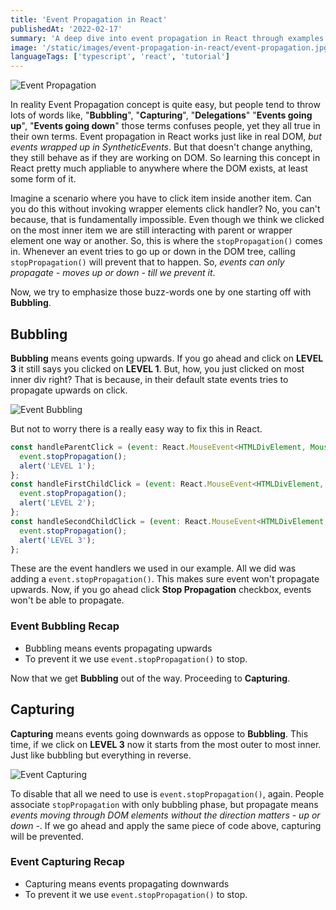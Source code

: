 ```yaml
---
title: 'Event Propagation in React'
publishedAt: '2022-02-17'
summary: 'A deep dive into event propagation in React through examples.'
image: '/static/images/event-propagation-in-react/event-propagation.jpg'
languageTags: ['typescript', 'react', 'tutorial']
---
```


![Event Propagation](/static/images/event-propagation-in-react/event-propagation.jpg)

In reality Event Propagation concept is quite easy, but people tend to throw lots of words like, "**Bubbling**", "**Capturing**", "**Delegations**"
"**Events going up**", "**Events going down**" those terms confuses people, yet they all true in their own terms. Event propagation in React works just like in real DOM, _but events wrapped up in SyntheticEvents_.
But that doesn't change anything, they still behave as if they are working on DOM. So learning this concept in React pretty much appliable to anywhere where the DOM exists, at least
some form of it.

Imagine a scenario where you have to click item inside another item. Can you do this without invoking wrapper elements click handler? No, you can't because, that is fundamentally impossible.
Even though we think we clicked on the most inner item we are still interacting with parent or wrapper element one way or another. So, this is where the `stopPropagation()` comes in.
Whenever an event tries to go up or down in the DOM tree, calling `stopPropagation()` will prevent that to happen. So, _events can only propagate - moves up or down - till we prevent it_.

Now, we try to emphasize those buzz-words one by one starting off with **Bubbling**.

## Bubbling

<EventBubbling />

**Bubbling** means events going upwards. If you go ahead and click on **LEVEL 3** it still says you clicked on **LEVEL 1**. But, how, you just clicked on most inner div right?
That is because, in their default state events tries to propagate upwards on click.

![Event Bubbling](/static/images/event-propagation-in-react/event-bubbling.png)

But not to worry there is a really easy way to fix this in React.

```javascript
const handleParentClick = (event: React.MouseEvent<HTMLDivElement, MouseEvent>) => {
  event.stopPropagation();
  alert('LEVEL 1');
};
const handleFirstChildClick = (event: React.MouseEvent<HTMLDivElement, MouseEvent>) => {
  event.stopPropagation();
  alert('LEVEL 2');
};
const handleSecondChildClick = (event: React.MouseEvent<HTMLDivElement, MouseEvent>) => {
  event.stopPropagation();
  alert('LEVEL 3');
};
```

These are the event handlers we used in our example. All we did was adding a `event.stopPropagation()`. This makes sure event won't propagate upwards. Now, if you go ahead
click **Stop Propagation** checkbox, events won't be able to propagate.

### Event Bubbling Recap

- Bubbling means events propagating upwards
- To prevent it we use `event.stopPropagation()` to stop.

Now that we get **Bubbling** out of the way. Proceeding to **Capturing**.

## Capturing

<EventCapturing />

**Capturing** means events going downwards as oppose to **Bubbling**. This time, if we click on **LEVEL 3** now it starts from the most outer to most inner. Just like bubbling but everything in reverse.

![Event Capturing](/static/images/event-propagation-in-react/event-capturing.png)

To disable that all we need to use is `event.stopPropagation()`, again. People associate `stopPropagation` with only bubbling phase, but propagate means _events moving through DOM elements without the direction matters - up or down -_.
If we go ahead and apply the same piece of code above, capturing will be prevented.

### Event Capturing Recap

- Capturing means events propagating downwards
- To prevent it we use `event.stopPropagation()` to stop.
